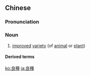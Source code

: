 {{also|良种}}
==Chinese==
{{zh-forms|[[good]]|[[seed]]s<br>[[breed]]|s=良种}}

===Pronunciation===
{{zh-pron
|m=liángzhǒng
|cat=n
}}

===Noun===
{{zh-noun}}

# {{lb|zh|Advanced Mandarin}} [[improved]] [[variety]] (of [[animal]] or [[plant]])

====Derived terms====
{{zh-der|良種場}}

[[ko:良種]]
[[ja:良種]]